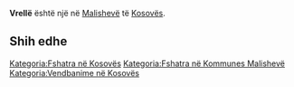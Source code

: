 {{Fshat në 
 | Emri                = Vrellë
 | EmriAlt                = 
 | NAME_SHORT_FORM=      
 | NAME_GENERIC=      
 | NAME_SORT_NAME_RO=      VRELLE
 | FULL_NAME_RO = Vrellë
 | FULL_NAME_ND_RO=Vrelle
 | SORT_NAME_RG=VRELLE
 | FULL_NAME_RG=Vrellë
 | FULL_NAME_ND_RG=Vrelle
 | SRP_NAME_SHORT_FORM=      
 | SRP_NAME_GENERIC=      
 | SRP_NAME_SORT_NAME_RO=      
 | SRP_FULL_NAME_RO = 
 | SRP_FULL_NAME_ND_RO=
 | SRP_SORT_NAME_RG=
 | SRP_FULL_NAME_RG=
 | SRP_FULL_NAME_ND_RG=
 | Emri (Rasa dhanore) = 
 | Figura              = 
 | Shteti              = Kosovo
 | Komuna              = Malishevë
 | Kodi postar         = 
 | Sipërfaqja          = 

 | Popullsia           = 

 | Regj. i popullsisë  = 
 | Dend. e popullsisë  = 
 | Faqja zyrtare       = 
 <!--- Koordinatat ----> 
 | Gjerësia            = 42.569167
 | Gjatësia            = 21.013333
 | Lartësia            = 
}}
'''Vrellë''' është një [[]] në [[Malishevë]] të [[Kosovës]].

<!-- == Gjeografia == -->
<!-- == Historia == -->
<!-- == Demografia == -->
== Shih edhe ==
{{Komuna Malishevë}}
{{Kosovo-Administrata-Cung}}

[[Kategoria:Fshatra në Kosovës]]
[[Kategoria:Fshatra në Kommunes Malishevë]]
[[Kategoria:Vendbanime në Kosovës]]